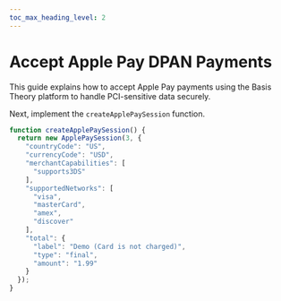 ```yaml
---
toc_max_heading_level: 2
---
```



# Accept Apple Pay DPAN Payments

This guide explains how to accept Apple Pay payments using the Basis Theory platform to handle PCI-sensitive data securely.

<PaymentFlow />

<GettingStartedSection/>

<DomainVerificationGuide/>

<CreateApplePaySession />

Next, implement the `createApplePaySession` function.

```javascript
function createApplePaySession() {
  return new ApplePaySession(3, {
    "countryCode": "US",
    "currencyCode": "USD",
    "merchantCapabilities": [
      "supports3DS"
    ],
    "supportedNetworks": [
      "visa",
      "masterCard",
      "amex",
      "discover"
    ],
    "total": {
      "label": "Demo (Card is not charged)",
      "type": "final",
      "amount": "1.99"
    }
  });
}
```

<TokenizeProcessPayment />

<Faqs />
